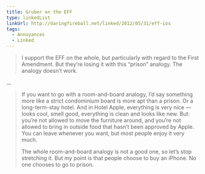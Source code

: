 ```yaml
---
title: Gruber on the EFF
type: linkedList
linkUrl: http://daringfireball.net/linked/2012/05/31/eff-ios
tags:
  - Annoyances
  - Linked
---
```


> I support the EFF on the whole, but particularly with regard to the First Amendment. But they’re losing it with this “prison” analogy. The analogy doesn’t work.

…

> If you want to go with a room-and-board analogy, I’d say something more like a strict condominium board is more apt than a prison. Or a long-term-stay hotel. And in Hotel Apple, everything is very nice — looks cool, smell good, everything is clean and looks like new. But: you’re not allowed to move the furniture around, and you’re not allowed to bring in outside food that hasn’t been approved by Apple. You can leave whenever you want, but most people enjoy it very much.
> 
> The whole room-and-board analogy is not a good one, so let’s stop stretching it. But my point is that people choose to buy an iPhone. No one chooses to go to prison.
